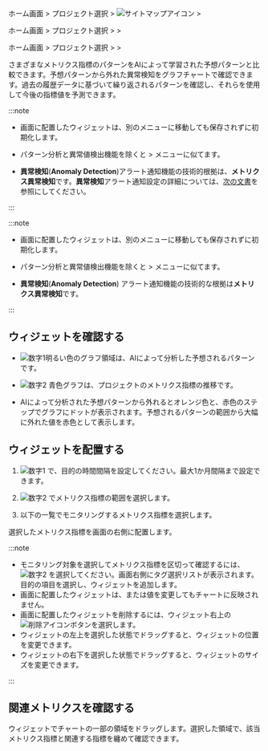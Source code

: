 <InDoc product="java,php,python,nodejs,dotnet,golang">

ホーム画面 > プロジェクト選択 > ![サイトマップアイコン](/img/ic-sitemap.svg) <Cmdname sid="sitemap" className="uitext" /> > <Cmdname sid="tag_count_anomaly_detection" className="uitext" />

</InDoc>

<InDoc product="postgresql,mysql,oracle,mssql,tibero,cubrid,altibase,redis,mongodb,server,kubernetes">

ホーム画面 > プロジェクト選択 > <Cmdname sid="analysis" className="uitext" /> > <Cmdname sid="tag_count_anomaly_detection" className="uitext" />

</InDoc>

<InDoc product='amazon-cloudwatch,amazon-ecs,azure,ncloud'>

ホーム画面 > プロジェクト選択 > <Cmdname sid="metrics" className="uitext" /> > <Cmdname sid="tag_count_anomaly_detection" className="uitext" />

</InDoc>

さまざまなメトリクス指標のパターンをAIによって学習された予想パターンと比較できます。予想パターンから外れた異常検知をグラフチャートで確認できます。過去の履歴データに基づいて繰り返されるパターンを確認し、それらを使用して今後の指標値を予測できます。

<Xclude product='amazon-cloudwatch,amazon-ecs,azure,oracle-cloud,ncloud'>

:::note

- 画面に配置したウィジェットは、別のメニューに移動しても保存されずに初期化します。

- パターン分析と異常値検出機能を除くと<Cmdname sid="analysis" className="uitext" /> > <Cmdname sid="tag_count_chart" className="uitext" />メニューに似てます。

- **異常検知**(**Anomaly Detection**)アラート通知機能の技術的根拠は、**メトリクス異常検知**です。**異常検知**アラート通知設定の詳細については、[次の文書](set-event-detect-anomal)を参照にしてください。

:::

</Xclude>

<InDoc product='amazon-cloudwatch,amazon-ecs,azure,oracle-cloud,ncloud'>

:::note

- 画面に配置したウィジェットは、別のメニューに移動しても保存されずに初期化します。

- パターン分析と異常値検出機能を除くと<Cmdname sid="analysis" className="uitext" /> > <Cmdname sid="tag_count_chart" className="uitext" />メニューに似てます。

- **異常検知**(**Anomaly Detection**) アラート通知機能の技術的な根拠は**メトリクス異常検知**です。 

:::

</InDoc>

## ウィジェットを確認する

<ImgLang img='metrics-detect-abnormal.png' desc='メトリクス異常検知' />

- ![数字1](/img/number-01.png)明るい色のグラフ領域は、AIによって分析した予想されるパターンです。 

- ![数字2](/img/number-02.png) <span class='normal'>青色</span>グラフは、プロジェクトのメトリクス指標の推移です。

- AIによって分析された予想パターンから外れると<span class='slow'>オレンジ色と</span>、<span class='vslow'>赤色</span>のステップでグラフにドットが表示されます。予想されるパターンの範囲から大幅に外れた値を<span class='vslow'>赤色</span>として表示します。

## ウィジェットを配置する

<ImgLang img='metrics-detect-abnormal-set-widget.png' desc='メトリクス異常検知' />

1. ![数字1](/img/number-01.png) <Cmdname sid="time" className="uitext" />で、目的の時間間隔を設定してください。最大1か月間隔まで設定できます。

2. ![数字2](/img/number-02.png) <Cmdname sid="filter" className="uitext" />でメトリクス指標の範囲を選択します。

3. 以下の一覧でモニタリングするメトリクス指標を選択します。

選択したメトリクス指標を画面の右側に配置します。

:::note

- モニタリング対象を選択してメトリクス指標を区切って確認するには、![数字2](/img/number-02.png) <Cmdname sid="tag" className="uitext" />を選択してください。画面右側にタグ選択リストが表示されます。目的の項目を選択し、ウィジェットを追加します。
- 画面に配置したウィジェットは、<Cmdname sid="time" className="uitext" />または<Cmdname sid="tag" className="uitext" />値を変更してもチャートに反映されません。
- 画面に配置したウィジェットを削除するには、ウィジェット右上の![削除アイコン](/img/ico-remove.svg)ボタンを選択します。
- ウィジェットの左上を選択した状態でドラッグすると、ウィジェットの位置を変更できます。
- ウィジェットの右下を選択した状態でドラッグすると、ウィジェットのサイズを変更できます。

:::

## 関連メトリクスを確認する

<ImgLang img='metrics-detect-anormal-details.png' desc='メトリクス異常検知' />

ウィジェットでチャートの一部の領域をドラッグします。選択した領域で、該当メトリクス指標と関連する指標を纏めて確認できます。
